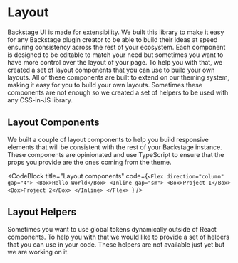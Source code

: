 
# Layout

Backstage UI is made for extensibility. We built this library to make it easy for any
Backstage plugin creator to be able to build their ideas at speed ensuring
consistency across the rest of your ecosystem. Each component is designed to
be editable to match your need but sometimes you want to have more control
over the layout of your page. To help you with that, we created a set of
layout components that you can use to build your own layouts. All of these
components are built to extend on our theming system, making it easy for you
to build your own layouts. Sometimes these components are not enough so we
created a set of helpers to be used with any CSS-in-JS library.

## Layout Components

We built a couple of layout components to help you build responsive elements
that will be consistent with the rest of your Backstage instance. These
components are opinionated and use TypeScript to ensure that the props you
provide are the ones coming from the theme.

<CodeBlock
  title="Layout components"
  code={`<Flex direction="column" gap="4">
    <Box>Hello World</Box>
    <Inline gap="sm">
      <Box>Project 1</Box>
      <Box>Project 2</Box>
    </Inline>
  </Flex>
`}
/>

<LayoutComponents />

## Layout Helpers

Sometimes you want to use global tokens dynamically outside of React
components. To help you with that we would like to provide a set of helpers
that you can use in your code. These helpers are not available just yet but we
are working on it.
